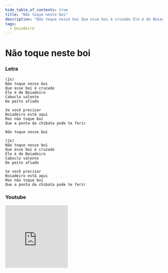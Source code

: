 ```yaml
---
hide_table_of_contents: true
title: "Não toque neste boi"
description: "Não toque nesse boi Que esse boi é cruzado Ele é de Boiadeiro Caboclo valente De peito afiado Se você precisar Boiadeiro está aqui Mas não toque boi Que a ponta da chibata pode te ferir Não toque nesse boi Não toque nesse boi Que esse boi é cruzado Ele é de Boiadeiro Caboclo valente De peito afiado Se você precisar Boiadeiro está aqui Mas não toque boi Que a ponta da chibata pode te ferir"
tags:
  - boiadeiro
---
```


# Não toque neste boi

### Letra

```text
(2x)
Não toque nesse boi
Que esse boi é cruzado
Ele é de Boiadeiro
Caboclo valente
De peito afiado

Se você precisar
Boiadeiro está aqui
Mas não toque boi
Que a ponta da chibata pode te ferir

Não toque nesse boi

(2x)
Não toque nesse boi
Que esse boi é cruzado
Ele é de Boiadeiro
Caboclo valente
De peito afiado

Se você precisar
Boiadeiro está aqui
Mas não toque boi
Que a ponta da chibata pode te ferir
```

### Youtube

<iframe
  width="200"
  height="200"
  src="https://www.youtube.com/embed/WZtBYfcoZ98?si=NbjqH7ETexk"
  title="YouTube video player"
  frameborder="0"
  allow="accelerometer; autoplay; clipboard-write; encrypted-media; gyroscope; picture-in-picture; web-share"
  referrerpolicy="strict-origin-when-cross-origin"
  allowfullscreen
></iframe>